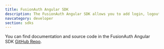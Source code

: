 ```yaml
---
title: FusionAuth Angular SDK
description: The FusionAuth Angular SDK allows you to add login, logout and registration functionality to your Angular application.
navcategory: developer
section: sdks
---
```


You can find documentation and source code in the FusionAuth Angular SDK <a href="https://github.com/FusionAuth/fusionauth-angular-sdk/">GitHub  Repo</a>.


[//]: # (<ExampleApps language="angular" />)

